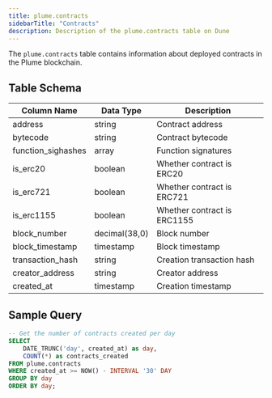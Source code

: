 ```yaml
---
title: plume.contracts
sidebarTitle: "Contracts"
description: Description of the plume.contracts table on Dune
---
```



The `plume.contracts` table contains information about deployed contracts in the Plume blockchain.

## Table Schema

| Column Name | Data Type | Description |
|------------|-----------|-------------|
| address | string | Contract address |
| bytecode | string | Contract bytecode |
| function_sighashes | array | Function signatures |
| is_erc20 | boolean | Whether contract is ERC20 |
| is_erc721 | boolean | Whether contract is ERC721 |
| is_erc1155 | boolean | Whether contract is ERC1155 |
| block_number | decimal(38,0) | Block number |
| block_timestamp | timestamp | Block timestamp |
| transaction_hash | string | Creation transaction hash |
| creator_address | string | Creator address |
| created_at | timestamp | Creation timestamp |

## Sample Query

```sql
-- Get the number of contracts created per day
SELECT 
    DATE_TRUNC('day', created_at) as day,
    COUNT(*) as contracts_created
FROM plume.contracts
WHERE created_at >= NOW() - INTERVAL '30' DAY
GROUP BY day
ORDER BY day;
```

<ContractsSnippet /> 